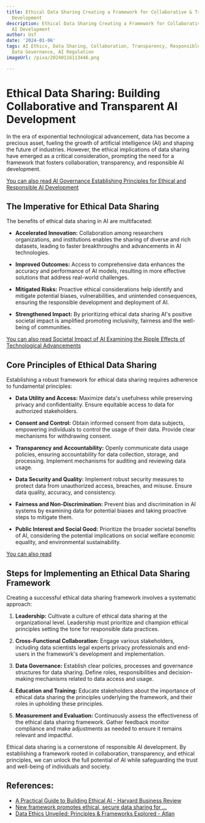 ```yaml
---
title: Ethical Data Sharing Creating a Framework for Collaborative & Transparent AI
  Development
description: Ethical Data Sharing Creating a Framework for Collaborative & Transparent
  AI Development
author: Usf
date: '2024-01-06'
tags: AI Ethics, Data Sharing, Collaboration, Transparency, Responsible AI, AI Development,
  Data Governance, AI Regulation
imageUrl: /pixa/20240116113446.png

---
```

# Ethical Data  Sharing: Building  Collaborative and Transparent AI Development

In the era of exponential technological  advancement, data has become  a precious asset, fueling the  growth of artificial intelligence (AI) and shaping the future of industries. However, the ethical implications of data sharing have emerged as a critical consideration, prompting the need for a framework  that fosters collaboration, transparency, and responsible AI development.

[You can also read AI Governance Establishing Principles for Ethical and Responsible AI Development](AI%20Governance%20Establishing%20Principles%20for%20Ethical%20and%20Responsible%20AI%20Development)


## The  Imperative for Ethical Data  Sharing

The benefits of  ethical data sharing in AI are multifaceted:

- **Accelerated Innovation:** Collaboration among researchers organizations, and institutions enables the sharing of diverse and rich datasets, leading to faster  breakthroughs and advancements  in AI technologies.

- **Improved Outcomes:** Access to  comprehensive data enhances the accuracy and performance of AI models, resulting in more effective solutions  that address real-world challenges.

- **Mitigated Risks:** Proactive ethical considerations  help identify and mitigate potential biases, vulnerabilities, and unintended consequences, ensuring the responsible development and deployment of AI.

- **Strengthened Impact:** By prioritizing ethical  data sharing AI's positive societal impact  is amplified promoting  inclusivity, fairness and the well-being of communities.

[You can  also read Societal Impact of AI Examining the Ripple Effects  of Technological Advancements](Societal%20Impact%20of%20AI%20Examining%20the%20Ripple%20Effects%20of%20Technological%20Advancements)


## Core Principles of Ethical Data Sharing

Establishing a robust framework for  ethical data sharing requires  adherence to fundamental principles:

- **Data Utility and Access:** Maximize data's usefulness while preserving privacy and confidentiality. Ensure equitable access to  data for authorized stakeholders.

- **Consent and Control:** Obtain informed consent from data subjects, empowering individuals to control the usage of  their  data. Provide clear mechanisms for withdrawing  consent.

- **Transparency and  Accountability:** Openly communicate data usage policies, ensuring accountability for data collection, storage, and processing. Implement mechanisms for auditing and reviewing data usage.

- **Data Security and Quality:** Implement robust security measures to protect data from unauthorized access, breaches, and misuse. Ensure data quality, accuracy, and consistency.

-  **Fairness and Non-Discrimination:** Prevent bias and discrimination in AI systems by examining data for potential biases and taking proactive steps to mitigate them.

- **Public Interest and Social Good:** Prioritize  the broader societal benefits  of  AI, considering the potential implications on social  welfare economic equality,  and environmental sustainability.

[You can  also read ]()


## Steps for  Implementing an Ethical Data Sharing Framework

Creating a successful ethical data sharing  framework involves a  systematic approach:

1. **Leadership:** Cultivate a culture of  ethical data sharing at the organizational level. Leadership must prioritize and champion ethical principles setting the tone for responsible  data practices.

2. **Cross-Functional Collaboration:** Engage various stakeholders, including data scientists legal experts privacy professionals  and end-users in the  framework's development and implementation.

3. **Data Governance:** Establish clear policies, processes and  governance structures for data sharing. Define roles, responsibilities and  decision-making mechanisms related to data  access and usage.

4. **Education and Training:** Educate stakeholders about the importance  of ethical  data sharing the principles underlying the framework, and their roles in upholding these principles.

5. **Measurement and Evaluation:**  Continuously assess the effectiveness  of  the ethical data sharing framework. Gather feedback monitor compliance  and make adjustments as needed to ensure it remains  relevant and  impactful.

Ethical data sharing is a cornerstone of responsible AI development. By establishing a framework rooted in collaboration, transparency, and ethical principles, we can unlock the full potential of AI while safeguarding the trust and  well-being of individuals  and society.

## References:
- [A Practical Guide to Building Ethical AI - Harvard Business Review](https://hbr.org/2020/10/a-practical-guide-to-building-ethical-ai)
- [New framework promotes ethical, secure data sharing for ...](https://healthimaging.com/topics/artificial-intelligence/framework-ethical-data-sharing-developing-ai)
- [Data Ethics Unveiled: Principles & Frameworks Explored - Atlan](https://atlan.com/data-ethics-101/)
